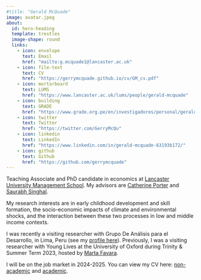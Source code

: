 ```yaml
---
#title: "Gerald McQuade"
image: avatar.jpeg
about:
  id: hero-heading
  template: trestles
  image-shape: round
  links:
    - icon: envelope
      text: Email
      href: "mailto:g.mcquade1@lancaster.ac.uk"
    - icon: file-text
      text: CV
      href: "https://gerrymcquade.github.io/cv/GM_cv.pdf"  
    - icon: mortarboard
      text: LUMS
      href: "https://www.lancaster.ac.uk/lums/people/gerald-mcquade"
    - icon: building
      text: GRADE
      href: "https://www.grade.org.pe/en/investigadores/personal/gerald-mcquade/"
    - icon: twitter
      text: Twitter
      href: "https://twitter.com/GerryMcQu"
    - icon: linkedin
      text: LinkedIn
      href: "https://www.linkedin.com/in/gerald-mcquade-63193b172/"
    - icon: github
      text: Github
      href: "https://github.com/gerrymcquade"      
---
```


Teaching Associate and PhD candidate in economics at [Lancaster University Management School](https://www.lancaster.ac.uk/lums/people/gerald-mcquade). My advisors are [Catherine Porter](https://sites.google.com/site/econcath/home) and [Saurabh Singhal](https://sites.google.com/site/singhalecon/Home).

My research interests are in early childhood development and skill formation, the socio-economic impacts of climate and environmental shocks, and the interaction between these two processes in low and middle income contexts.

I was recently a visiting researcher with Grupo De Análisis para el Desarrollo, in Lima, Peru (see my [profile here](https://www.grade.org.pe/en/investigadores/personal/gerald-mcquade/)). Previously, I was a visiting researcher with Young Lives at the University of Oxford during Trinity & Summer Term 2023, hosted by [Marta Favara](https://sites.google.com/site/martafavara/).

I will be on the job market in 2024-2025. You can view my CV here: [non-academic](https://gerrymcquade.github.io/cv/GM_cv_nonac.pdf) and [academic](https://gerrymcquade.github.io/cv/GM_cv.pdf).
